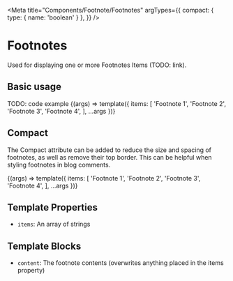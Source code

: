 
<Meta
  title="Components/Footnote/Footnotes"
  argTypes={{
    compact: { type: { name: 'boolean' } },
  }}
/>

# Footnotes

Used for displaying one or more Footnotes Items (TODO: link).

## Basic usage

TODO: code example
<Canvas>
  <Story name="Basic">
    {(args) => template({
      items: [
        'Footnote 1',
        'Footnote 2',
        'Footnote 3',
        'Footnote 4',
      ],
      ...args
    })}
  </Story>
</Canvas>

## Compact

The Compact attribute can be added to reduce the size and spacing of footnotes,
as well as remove their top border. This can be helpful when styling footnotes
in blog comments.

<Canvas>
  <Story name="Compact" args={{
    compact: true,
  }}>
    {(args) => template({
      items: [
        'Footnote 1',
        'Footnote 2',
        'Footnote 3',
        'Footnote 4',
      ],
      ...args
    })}
  </Story>
</Canvas>

## Template Properties

- `items`: An array of strings

## Template Blocks

- `content`: The footnote contents (overwrites anything placed in the items property)
